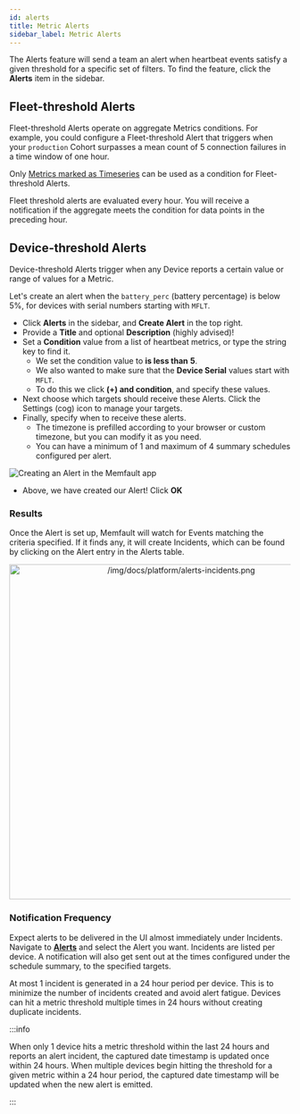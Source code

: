 ```yaml
---
id: alerts
title: Metric Alerts
sidebar_label: Metric Alerts
---
```


The Alerts feature will send a team an alert when heartbeat events satisfy a
given threshold for a specific set of filters. To find the feature, click the
**Alerts** item in the sidebar.

## Fleet-threshold Alerts

Fleet-threshold Alerts operate on aggregate Metrics conditions. For example, you
could configure a Fleet-threshold Alert that triggers when your `production`
Cohort surpasses a mean count of 5 connection failures in a time window of one
hour.

Only [Metrics marked as Timeseries](/docs/platform/metrics#timeseries) can be
used as a condition for Fleet-threshold Alerts.

Fleet threshold alerts are evaluated every hour. You will receive a notification
if the aggregate meets the condition for data points in the preceding hour.

## Device-threshold Alerts

Device-threshold Alerts trigger when any Device reports a certain value or range
of values for a Metric.

Let's create an alert when the `battery_perc` (battery percentage) is below 5%,
for devices with serial numbers starting with `MFLT`.

- Click **Alerts** in the sidebar, and **Create Alert** in the top right.
- Provide a **Title** and optional **Description** (highly advised)!
- Set a **Condition** value from a list of heartbeat metrics, or type the string
  key to find it.
  - We set the condition value to **is less than** **5**.
  - We also wanted to make sure that the **Device Serial** values start with
    `MFLT`.
  - To do this we click **(+) and condition**, and specify these values.
- Next choose which targets should receive these Alerts. Click the Settings
  (cog) icon to manage your targets.
- Finally, specify when to receive these alerts.
  - The timezone is prefilled according to your browser or custom timezone, but
    you can modify it as you need.
  - You can have a minimum of 1 and maximum of 4 summary schedules configured
    per alert.

![Creating an Alert in the Memfault app](/img/docs/platform/alerts-create.png)

- Above, we have created our Alert! Click **OK**

### Results

Once the Alert is set up, Memfault will watch for Events matching the criteria
specified. If it finds any, it will create Incidents, which can be found by
clicking on the Alert entry in the Alerts table.

<p align="center">
  <img
    width="600"
    src="/img/docs/platform/alerts-incidents.png"
    alt="/img/docs/platform/alerts-incidents.png"
  />
</p>

### Notification Frequency

Expect alerts to be delivered in the UI almost immediately under Incidents.
Navigate to
[**Alerts**](https://app.memfault.com/organizations/-/projects/-/alerts) and
select the Alert you want. Incidents are listed per device. A notification will
also get sent out at the times configured under the schedule summary, to the
specified targets.

At most 1 incident is generated in a 24 hour period per device. This is to
minimize the number of incidents created and avoid alert fatigue. Devices can
hit a metric threshold multiple times in 24 hours without creating duplicate
incidents.

:::info

When only 1 device hits a metric threshold within the last 24 hours and reports
an alert incident, the captured date timestamp is updated once within 24 hours.
When multiple devices begin hitting the threshold for a given metric within a 24
hour period, the captured date timestamp will be updated when the new alert is
emitted.

:::
